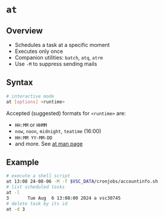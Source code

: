 # `at`

## Overview

- Schedules a task at a specific moment
- Executes only once
- Companion utilities: `batch`, `atq`, `atrm`
- Use `-M` to suppress sending mails

## Syntax

```bash
# interactive mode
at [options] <runtime>
```

Accepted (suggested) formats for `<runtime>` are:

- `HH:MM` or `HHMM`
- `now`, `noon`, `midnight`, `teatime` (16:00)
- `HH:MM YY-MM-DD`
- and more. See [at man page](https://linux.die.net/man/1/at)

## Example

```bash
# execute a shell script
at 13:08 24-08-06 -M -f $VSC_DATA/cronjobs/accountinfo.sh 
# list scheduled tasks
at -l
3       Tue Aug  6 13:08:00 2024 a vsc30745
# delete task by its id
at -d 3
```